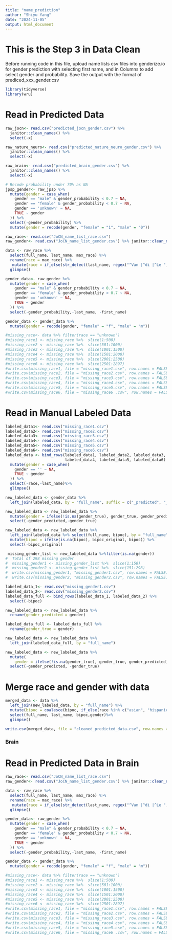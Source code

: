 ```yaml
---
title: "name_prediction"
author: "Shiyu Yang"
date: "2024-11-05"
output: html_document
---
```


# This is the Step 3 in Data Clean
Before running code in this file, upload name lists csv files into genderize.io for gender prediction with selecting first name, and in Columns to add select gender and probability. Save the output with the format of prediced_xxx_gender.csv

```r
library(tidyverse)
library(wru)
```

# Read in Predicted Data
```r
raw_jocn<- read.csv("predicted_jocn_gender.csv") %>% 
  janitor::clean_names() %>%
  select(-x)

raw_nature_neuro<- read.csv("predicted_nature_neuro_gender.csv") %>% 
  janitor::clean_names() %>%
  select(-x)

raw_brain<- read.csv("predicted_brain_gender.csv") %>% 
  janitor::clean_names() %>%
  select(-x)
```

```r
# Recode probability under 70% as NA
jpsp_gender<- raw_jpsp %>%
  mutate(gender = case_when(
    gender == "male" & gender_probability < 0.7 ~ NA,
    gender == "female" & gender_probability < 0.7 ~ NA,
    gender == 'unknown' ~ NA,
    TRUE ~ gender
  )) %>% 
  select(-gender_probability) %>% 
  mutate(gender = recode(gender, "female" = "1", "male" = "0"))
```

```r
raw_race<- read.csv("JoCN_name_list_race.csv") 
raw_gender<- read.csv("JoCN_name_list_gender.csv") %>% janitor::clean_names()

data <- raw_race %>% 
  select(full_name, last_name, max_race) %>% 
  rename(race = max_race) %>% 
   mutate(race = if_else(str_detect(last_name, regex("^Van |^di |^Le ", ignore_case = TRUE)), "white", race)) %>% 
  glimpse()

gender_data<- raw_gender %>%
  mutate(gender = case_when(
    gender == "male" & gender_probability < 0.7 ~ NA,
    gender == "female" & gender_probability < 0.7 ~ NA,
    gender == 'unknown' ~ NA,
    TRUE ~ gender
  )) %>% 
  select(-gender_probability,-last_name, -first_name)

gender_data <- gender_data %>%
  mutate(gender = recode(gender, "female" = "f", "male" = "m"))

#missing_race<- data %>% filter(race == "unknown")
#missing_race1 <- missing_race %>%  slice(1:500)
#missing_race2 <- missing_race %>%  slice(501:1000)
#missing_race3 <- missing_race %>%  slice(1001:1500)
#missing_race4 <- missing_race %>%  slice(1501:2000)
#missing_race5 <- missing_race %>%  slice(2001:2500)
#missing_race6 <- missing_race %>%  slice(2501:2897)
#write.csv(missing_race1, file = "missing_race1.csv", row.names = FALSE)
#write.csv(missing_race2, file = "missing_race2.csv", row.names = FALSE)
#write.csv(missing_race3, file = "missing_race3.csv", row.names = FALSE)
#write.csv(missing_race4, file = "missing_race4.csv", row.names = FALSE)
#write.csv(missing_race5, file = "missing_race5.csv", row.names = FALSE)
#write.csv(missing_race6, file = "missing_race6 .csv", row.names = FALSE)
```

# Read in Manual Labeled Data
```r
labeled_data1<- read.csv("missing_race1.csv")
labeled_data2<- read.csv("missing_race2.csv")
labeled_data3<- read.csv("missing_race3.csv")
labeled_data4<- read.csv("missing_race4.csv")
labeled_data5<- read.csv("missing_race5.csv")
labeled_data6<- read.csv("missing_race6.csv")
labeled_data <- bind_rows(labeled_data1, labeled_data2, labeled_data3, 
                          labeled_data4, labeled_data5, labeled_data6) %>% 
  mutate(gender = case_when(
    gender == '' ~ NA,
    TRUE ~ gender
  )) %>% 
  select(-race,-last_name)%>% 
  glimpse()

new_labeled_data <- gender_data %>%
  left_join(labeled_data, by = "full_name", suffix = c("_predicted", "_true"))

new_labeled_data <- new_labeled_data %>%
  mutate(gender = ifelse(!is.na(gender_true), gender_true, gender_predicted)) %>% 
  select(-gender_predicted,-gender_true)

new_labeled_data <- new_labeled_data %>%
  left_join(labeled_data %>% select(full_name, bipoc), by = "full_name", suffix = c("", "_original")) %>%
  mutate(bipoc = ifelse(is.na(bipoc), bipoc_original, bipoc)) %>%
  select(-bipoc_original)

 missing_gender_list <- new_labeled_data %>%filter(is.na(gender))
#  Total of 298 missing gender
#  missing_gender1 <- missing_gender_list %>%  slice(1:150)
#  missing_gender2 <- missing_gender_list %>%  slice(151:298)
#  write.csv(missing_gender1, "missing_gender1.csv", row.names = FALSE)
#  write.csv(missing_gender2, "missing_gender2.csv", row.names = FALSE)

labeled_data_1<- read.csv("missing_gender1.csv")
labeled_data_2<- read.csv("missing_gender2.csv")
labeled_data_full <- bind_rows(labeled_data_1, labeled_data_2) %>% 
  select(-bipoc)

new_labeled_data <- new_labeled_data %>%
  rename(gender_predicted = gender)

labeled_data_full <- labeled_data_full %>%
  rename(gender_true = gender) 

new_labeled_data <- new_labeled_data %>%
  left_join(labeled_data_full, by = "full_name")

new_labeled_data <- new_labeled_data %>%
  mutate(
    gender = ifelse(!is.na(gender_true), gender_true, gender_predicted)) %>%
  select(-gender_predicted, -gender_true)
```

# Merge race and gender with data
```r
merged_data <- data %>%
  left_join(new_labeled_data, by = "full_name") %>% 
  mutate(bipoc = coalesce(bipoc, if_else(race %in% c("asian", "hispanic", "black"), 1, 0))) %>%
  select(full_name, last_name, bipoc,gender)%>% 
  glimpse()

write.csv(merged_data, file = "cleaned_predicted_data.csv", row.names = FALSE)
```


### Brain

# Read in Predicted Data in Brain
```r
raw_race<- read.csv("JoCN_name_list_race.csv") 
raw_gender<- read.csv("JoCN_name_list_gender.csv") %>% janitor::clean_names()

data <- raw_race %>% 
  select(full_name, last_name, max_race) %>% 
  rename(race = max_race) %>% 
   mutate(race = if_else(str_detect(last_name, regex("^Van |^di |^Le ", ignore_case = TRUE)), "white", race)) %>% 
  glimpse()

gender_data<- raw_gender %>%
  mutate(gender = case_when(
    gender == "male" & gender_probability < 0.7 ~ NA,
    gender == "female" & gender_probability < 0.7 ~ NA,
    gender == 'unknown' ~ NA,
    TRUE ~ gender
  )) %>% 
  select(-gender_probability,-last_name, -first_name)

gender_data <- gender_data %>%
  mutate(gender = recode(gender, "female" = "f", "male" = "m"))

#missing_race<- data %>% filter(race == "unknown")
#missing_race1 <- missing_race %>%  slice(1:500)
#missing_race2 <- missing_race %>%  slice(501:1000)
#missing_race3 <- missing_race %>%  slice(1001:1500)
#missing_race4 <- missing_race %>%  slice(1501:2000)
#missing_race5 <- missing_race %>%  slice(2001:2500)
#missing_race6 <- missing_race %>%  slice(2501:2897)
#write.csv(missing_race1, file = "missing_race1.csv", row.names = FALSE)
#write.csv(missing_race2, file = "missing_race2.csv", row.names = FALSE)
#write.csv(missing_race3, file = "missing_race3.csv", row.names = FALSE)
#write.csv(missing_race4, file = "missing_race4.csv", row.names = FALSE)
#write.csv(missing_race5, file = "missing_race5.csv", row.names = FALSE)
#write.csv(missing_race6, file = "missing_race6 .csv", row.names = FALSE)
```

